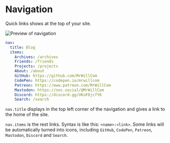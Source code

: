 # Navigation

Quick links shows at the top of your site.

![Preview of navigation](./img/navigation.png)

```yaml filename="_config.cupertino.yml"
nav:
  title: Blog
  items:
    Archives: /archives
    Friends: /friends
    Projects: /projects
    About: /about
    GitHub: https://github.com/MrWillCom
    CodePen: https://codepen.io/mrwillcom
    Patreon: https://www.patreon.com/MrWillCom
    Mastodon: https://noc.social/@MrWillCom
    Discord: https://discord.gg/UKuFDjcfY8
    Search: /search
```

`nav.title` displays in the top left corner of the navigation and gives a link to the home of the site.

`nav.items` is the rest links. Syntax is like this: `<name>:<link>`. Some links will be automatically turned into icons, including `GitHub`, `CodePen`, `Patreon`, `Mastodon`, `Discord` and `Search`.
